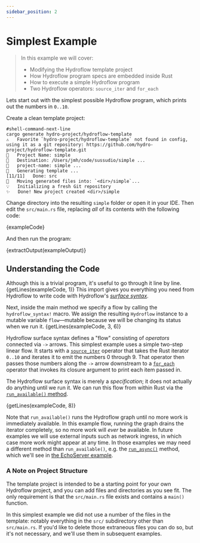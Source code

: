```yaml
---
sidebar_position: 2
---
```


# Simplest Example

> In this example we will cover:
> - Modifying the Hydroflow template project
> - How Hydroflow program specs are embedded inside Rust
> - How to execute a simple Hydroflow program
> - Two Hydroflow operators: `source_iter` and `for_each`

Lets start out with the simplest possible Hydroflow program, which prints out
the numbers in `0..10`.

Create a clean template project:
```console
#shell-command-next-line
cargo generate hydro-project/hydroflow-template
⚠️   Favorite `hydro-project/hydroflow-template` not found in config, using it as a git repository: https://github.com/hydro-project/hydroflow-template.git
🤷   Project Name: simple
🔧   Destination: /Users/jmh/code/sussudio/simple ...
🔧   project-name: simple ...
🔧   Generating template ...
[11/11]   Done: src
🔧   Moving generated files into: `<dir>/simple`...
💡   Initializing a fresh Git repository
✨   Done! New project created <dir>/simple
```

Change directory into the resulting `simple` folder or open it in your IDE. Then edit the `src/main.rs` file, replacing
*all* of its contents with the following code:

<CodeBlock language="rust" showLineNumbers>{exampleCode}</CodeBlock>

And then run the program:

<CodeBlock language="console">{extractOutput(exampleOutput)}</CodeBlock>

## Understanding the Code
Although this is a trivial program, it's useful to go through it line by line.
<CodeBlock language="rust">{getLines(exampleCode, 1)}</CodeBlock>
This import gives you everything you need from Hydroflow to write code with Hydroflow's
[_surface syntax_](../syntax/index).

Next, inside the main method we specify a flow by calling the
`hydroflow_syntax!` macro. We assign the resulting `Hydroflow` instance to
a mutable variable `flow`––mutable because we will be changing its status when we run it.
<CodeBlock language="rust">{getLines(exampleCode, 3, 6)}</CodeBlock>

Hydroflow surface syntax defines a "flow" consisting of *operators* connected via `->` arrows.
This simplest example uses a simple two-step linear flow.
It starts with a [`source_iter`](../syntax/surface_ops_gen#source_iter) operator that takes the Rust
iterator `0..10` and iterates it to emit the
numbers 0 through 9. That operator then passes those numbers along the `->` arrow downstream to a
[`for_each`](../syntax/surface_ops_gen#for_each) operator that invokes its closure argument to print each
item passed in.

The Hydroflow surface syntax is merely a *specification*; it does not actually do anything
until we run it.
We can run this flow from within Rust via the [`run_available()` method](https://hydro-project.github.io/hydroflow/doc/hydroflow/scheduled/graph/struct.Hydroflow.html#method.run_available).

<CodeBlock language="rust">{getLines(exampleCode, 8)}</CodeBlock>

Note that `run_available()` runs the Hydroflow graph until no more work is immediately
available. In this example flow, running the graph drains the iterator completely, so no
more work will *ever* be available. In future examples we will use external inputs such as
network ingress, in which case more work might appear at any time. In those examples we may need a different method than `run_available()`, 
e.g. the [`run_async()`](https://hydro-project.github.io/hydroflow/doc/hydroflow/scheduled/graph/struct.Hydroflow.html#method.run_async) method,
which we'll see
in [the EchoServer example](./example_7_echo_server).

### A Note on Project Structure
The template project is intended to be a starting point for your own Hydroflow project, and you can add files and directories as you see fit. The only requirement is that the `src/main.rs` file exists and contains a `main()` function.

In this simplest example we did not use a number of the files in the template: notably everything in the `src/` subdirectory other than `src/main.rs`. If you'd like to delete those extraneous files you can do so, but it's not necessary, and we'll use them in subsequent examples.